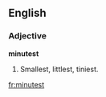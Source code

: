 ==English==
===Adjective===
'''minutest'''

#{{superlative of|[[minute]]}}  Smallest, littlest, tiniest.

[[fr:minutest]]